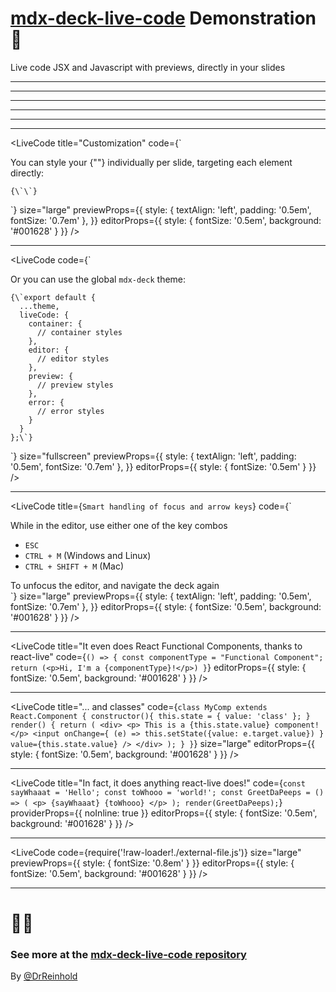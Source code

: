 
<Head>
	<title>mdx-deck-live-code demo</title>
</Head>

# [mdx-deck-live-code](https://github.com/jreinhold/mdx-deck-live-code) Demonstration 🤯

Live code JSX and Javascript with previews, directly in your slides

---

<LiveCode
	title="Try editing the Hello World example below! 👇🏾"
	code="<p>🙋‍♀️ 🌍</p>"
/>

---

<LiveCode
	title="There's a size for everyone"
	size="small"
	code="<p>Small? 👇</p>"
/>

---

<LiveCode
	title="There's a size for everyone"
	size="medium"
	code="<h3>Medium? 👉</h3>"
/>

---

<LiveCode
	title="There's a size for everyone"
	size="large"
	code="<h2>Large? 👆</h2>"
/>

---

<LiveCode size="fullscreen" code="<h1>...or maybe just all in? 🖥</h1>" />

---

<LiveCode
	title="Customization"
	code={`<div>You can style your {"<LiveCode/>"} 
  individually per slide,
  targeting each element directly:
  <pre><code>{\`<LiveCode
  previewProps={{
    style: {
      textAlign: 'left',
      padding: '0.5em'
      }
    }}
  editorProps={{
    style: {
      fontSize: '0.5em',
      background: '#001628'
    }
  }}
/>\`}</code></pre>
  </div>`}
	size="large"
	previewProps={{
		style: { textAlign: 'left', padding: '0.5em', fontSize: '0.7em' },
	}}
	editorProps={{ style: { fontSize: '0.5em', background: '#001628' } }}
/>

---

<LiveCode
	code={`<div>Or you can use the global <code>mdx-deck</code> theme:
  <pre><code>{\`export default {
  ...theme,
  liveCode: {
    container: {
      // container styles
    },
    editor: {
      // editor styles
    },
    preview: {
      // preview styles
    },
    error: {
      // error styles
    }
  }
};\`}</code></pre>
  </div>`}
	size="fullscreen"
	previewProps={{
		style: { textAlign: 'left', padding: '0.5em', fontSize: '0.7em' },
	}}
	editorProps={{ style: { fontSize: '0.5em' } }}
/>

---

<LiveCode
	title={`Smart handling of focus and arrow keys`}
	code={`
  <div>
  <p>While in the editor, use either one of the key combos</p>
    <ul>
      <li>
        <code>ESC</code>
      </li>
      <li>
        <code>CTRL + M</code> (Windows and Linux)
      </li>
      <li>
        <code>CTRL + SHIFT + M</code> (Mac)
      </li>
    </ul>
	To unfocus the editor, and navigate the deck again
  </div>`}
	size="large"
	previewProps={{
		style: { textAlign: 'left', padding: '0.5em', fontSize: '0.7em' },
	}}
	editorProps={{ style: { fontSize: '0.5em', background: '#001628' } }}
/>

---

<LiveCode
	title="It even does React Functional Components, thanks to react-live"
	code={`() => {
  const componentType = "Functional Component";
  return (<p>Hi, I'm a {componentType}!</p>)
}`}
	editorProps={{ style: { fontSize: '0.5em', background: '#001628' } }}
/>

---

<LiveCode
	title="... and classes"
	code={`class MyComp extends React.Component {
  constructor(){
    this.state = {
    value: 'class'
    };
  }
  render() {
    return (
      <div>
        <p>
					This is a {this.state.value} component!
				</p>
        <input
		  		onChange={
			  		(e) => this.setState({value: e.target.value})
					}
		  		value={this.state.value}
				/>
      </div>
	  );
  }
}`}
	size="large"
	editorProps={{ style: { fontSize: '0.5em', background: '#001628' } }}
/>

---

<LiveCode
	title="In fact, it does anything react-live does!"
	code={`const sayWhaaat = 'Hello';
const toWhooo = 'world!';
const GreetDaPeeps = () => (
		<p>
			{sayWhaaat} {toWhooo}
		</p>
	);
render(GreetDaPeeps);`}
	providerProps={{ noInline: true }}
	editorProps={{ style: { fontSize: '0.5em', background: '#001628' } }}
/>

---

<LiveCode
	code={require('!raw-loader!./external-file.js')}
	size="large"
	previewProps={{ style: { fontSize: '0.8em' } }}
	editorProps={{ style: { fontSize: '0.5em', background: '#001628' } }}
/>

---

# 🙋‍♀️

### See more at the [mdx-deck-live-code repository](https://github.com/jreinhold/mdx-deck-live-code)

By [@DrReinhold](https://twitter.com/drreinhold)